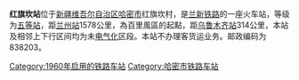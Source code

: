{{Infobox China railway station 
 |车站名称=红旗坎站
 |车站位置=[[新疆维吾尔自治区|新疆维吾尔自治区]][[哈密市|哈密市]]红旗坎村
 |归属=[[乌鲁木齐铁路局|乌鲁木齐铁路局]] 
 |线路=[[兰新铁路|兰新铁路]] 
 |车站等级=[[五等站_(中国)|五等站]] 
}}
'''红旗坎站'''位于[[新疆维吾尔自治区|新疆维吾尔自治区]][[哈密市|哈密市]]红旗坎村，是[[兰新铁路|兰新铁路]]的一座火车站，等级为[[五等站_(中国)|五等站]]，距[[兰州站|兰州站]]1578公里，為百里風區的起點，距[[乌鲁木齐站|乌鲁木齐站]]314公里，本站及相邻上下行区间均为未[[电气化|电气化]]区段。本站不办理客货运业务。邮政编码为838203。

{{Start rail box|[[中国铁路|中国铁路]]}} 
{{s-inop|[[小草湖站|小草湖]]}} 
{{s-line|[[兰新铁路|兰新铁路]]}} 
{{s-inop|[[七克台站|七克台]]}} 
{{End box}} 
 
{{兰新铁路}} 
[[Category:1960年启用的铁路车站|Category:1960年启用的铁路车站]] 
[[Category:哈密市铁路车站|Category:哈密市铁路车站]]